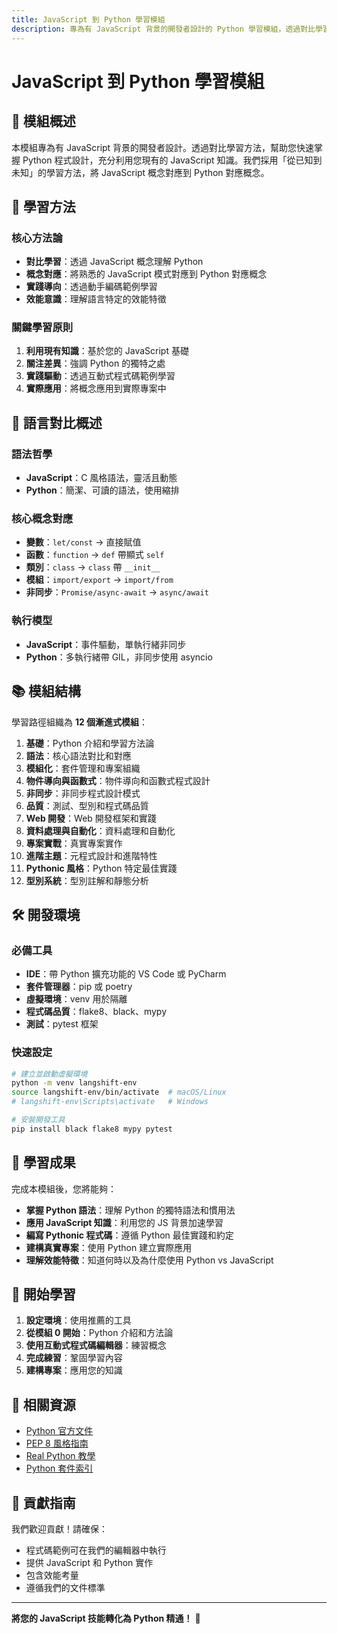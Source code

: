 ```yaml
---
title: JavaScript 到 Python 學習模組
description: 專為有 JavaScript 背景的開發者設計的 Python 學習模組，透過對比學習方法快速掌握 Python 程式設計。
---
```


# JavaScript 到 Python 學習模組

## 📖 模組概述

本模組專為有 JavaScript 背景的開發者設計。透過對比學習方法，幫助您快速掌握 Python 程式設計，充分利用您現有的 JavaScript 知識。我們採用「從已知到未知」的學習方法，將 JavaScript 概念對應到 Python 對應概念。

## 🎯 學習方法

### 核心方法論
- **對比學習**：透過 JavaScript 概念理解 Python
- **概念對應**：將熟悉的 JavaScript 模式對應到 Python 對應概念
- **實踐導向**：透過動手編碼範例學習
- **效能意識**：理解語言特定的效能特徵

### 關鍵學習原則
1. **利用現有知識**：基於您的 JavaScript 基礎
2. **關注差異**：強調 Python 的獨特之處
3. **實踐驅動**：透過互動式程式碼範例學習
4. **實際應用**：將概念應用到實際專案中

## 🔄 語言對比概述

### 語法哲學
- **JavaScript**：C 風格語法，靈活且動態
- **Python**：簡潔、可讀的語法，使用縮排

### 核心概念對應
- **變數**：`let/const` → 直接賦值
- **函數**：`function` → `def` 帶顯式 `self`
- **類別**：`class` → `class` 帶 `__init__`
- **模組**：`import/export` → `import/from`
- **非同步**：`Promise/async-await` → `async/await`

### 執行模型
- **JavaScript**：事件驅動，單執行緒非同步
- **Python**：多執行緒帶 GIL，非同步使用 asyncio

## 📚 模組結構

學習路徑組織為 **12 個漸進式模組**：

1. **基礎**：Python 介紹和學習方法論
2. **語法**：核心語法對比和對應
3. **模組化**：套件管理和專案組織
4. **物件導向與函數式**：物件導向和函數式程式設計
5. **非同步**：非同步程式設計模式
6. **品質**：測試、型別和程式碼品質
7. **Web 開發**：Web 開發框架和實踐
8. **資料處理與自動化**：資料處理和自動化
9. **專案實戰**：真實專案實作
10. **進階主題**：元程式設計和進階特性
11. **Pythonic 風格**：Python 特定最佳實踐
12. **型別系統**：型別註解和靜態分析

## 🛠️ 開發環境

### 必備工具
- **IDE**：帶 Python 擴充功能的 VS Code 或 PyCharm
- **套件管理器**：pip 或 poetry
- **虛擬環境**：venv 用於隔離
- **程式碼品質**：flake8、black、mypy
- **測試**：pytest 框架

### 快速設定
```bash
# 建立並啟動虛擬環境
python -m venv langshift-env
source langshift-env/bin/activate  # macOS/Linux
# langshift-env\Scripts\activate   # Windows

# 安裝開發工具
pip install black flake8 mypy pytest
```

## 🎯 學習成果

完成本模組後，您將能夠：

- **掌握 Python 語法**：理解 Python 的獨特語法和慣用法
- **應用 JavaScript 知識**：利用您的 JS 背景加速學習
- **編寫 Pythonic 程式碼**：遵循 Python 最佳實踐和約定
- **建構真實專案**：使用 Python 建立實際應用
- **理解效能特徵**：知道何時以及為什麼使用 Python vs JavaScript

## 🚀 開始學習

1. **設定環境**：使用推薦的工具
2. **從模組 0 開始**：Python 介紹和方法論
3. **使用互動式程式碼編輯器**：練習概念
4. **完成練習**：鞏固學習內容
5. **建構專案**：應用您的知識

## 🔗 相關資源

- [Python 官方文件](https://docs.python.org/)
- [PEP 8 風格指南](https://www.python.org/dev/peps/pep-0008/)
- [Real Python 教學](https://realpython.com/)
- [Python 套件索引](https://pypi.org/)

## 🤝 貢獻指南

我們歡迎貢獻！請確保：
- 程式碼範例可在我們的編輯器中執行
- 提供 JavaScript 和 Python 實作
- 包含效能考量
- 遵循我們的文件標準

---

**將您的 JavaScript 技能轉化為 Python 精通！** 🐍 